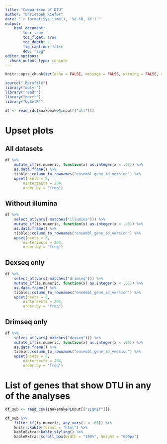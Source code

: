 ```yaml
---
title: "Comparison of DTU"
author: "Christoph Kiefer"
date: "`r format(Sys.time(), '%d %B, %Y')`"
output:
    html_document:
        toc: true
        toc_float: true
        toc_depth: 2
        fig_caption: false
        dev: "svg"
editor_options:
  chunk_output_type: console
---
```


```r
knitr::opts_chunk$set(echo = FALSE, message = FALSE, warning = FALSE, cache = FALSE)
```

```r
source(".Rprofile")
library("dplyr")
library("readr")
library("purrr")
library("UpSetR")
```

```r
df <- read_rds(snakemake@input[["all"]])
```

# Upset plots

## All datasets

```r
df %>%
    mutate_if(is.numeric, function(x) as.integer(x < .05)) %>%
    as.data.frame() %>%
    tibble::column_to_rownames("ensembl_gene_id_version") %>%
    upset(nsets = 8,
        nintersects = 204,
        order.by = "freq")
```

## Without illumina

```r
df %>%
    select_at(vars(-matches("illumina"))) %>%
    mutate_if(is.numeric, function(x) as.integer(x < .05)) %>%
    as.data.frame() %>%
    tibble::column_to_rownames("ensembl_gene_id_version") %>%
    upset(nsets = 6,
        nintersects = 204,
        order.by = "freq")
```

## Dexseq only

```r
df %>%
    select_at(vars(-matches("drimseq"))) %>%
    mutate_if(is.numeric, function(x) as.integer(x < .05)) %>%
    as.data.frame() %>%
    tibble::column_to_rownames("ensembl_gene_id_version") %>%
    upset(nsets = 6,
        nintersects = 204,
        order.by = "freq")
```

## Drimseq only

```r
df %>%
    select_at(vars(-matches("dexseq"))) %>%
    mutate_if(is.numeric, function(x) as.integer(x < .05)) %>%
    as.data.frame() %>%
    tibble::column_to_rownames("ensembl_gene_id_version") %>%
    upset(nsets = 6,
        nintersects = 204,
        order.by = "freq")
```

# List of genes that show DTU in any of the analyses

```r
df_sub <- read_csv(snakemake@input[["signif"]])

df_sub %>%
    filter_if(is.numeric, any_vars(. < .05)) %>%
    knitr::kable(format = "html") %>%
    kableExtra::kable_styling() %>%
    kableExtra::scroll_box(width = "100%", height = "600px")
```
